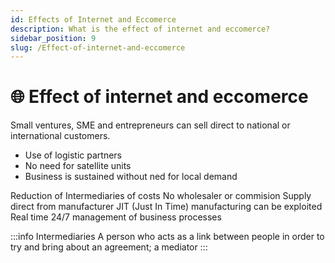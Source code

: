 ```yaml
---
id: Effects of Internet and Eccomerce
description: What is the effect of internet and eccomerce?
sidebar_position: 9
slug: /Effect-of-internet-and-eccomerce
---
```


# 🌐 Effect of internet and eccomerce


Small ventures, SME and entrepreneurs can sell direct to national or international customers. 
- Use of logistic partners
- No need for satellite units
- Business is sustained without ned for local demand

Reduction of Intermediaries of costs
No wholesaler or commision
Supply direct from manufacturer
JIT (Just In Time) manufacturing can be exploited
Real time 24/7 management of business processes

:::info Intermediaries
A person who acts as a link between people in order to try and bring about an agreement; a mediator
:::
